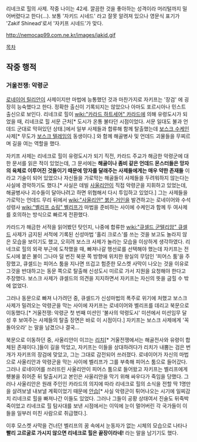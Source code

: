 리네크로 힐의 사제. 작중 나이는 42세. 깔끔한 것을 좋아하는 성격이라 머리털까지 밀어버렸다고 한다(...). 보통 '자키드 시네드' 라고 잘못 알려져 있으나 영문식 표기가 'Zakif Shinead'로서 '자키프 시네드'가 맞다.

http://nemocap99.com.ne.kr/images/jakid.gif


[[목차]]

== 작중 행적 ==
=== 거울전쟁: 악령군 === 

[[로네이어 릴리안]]이 사제이지만 마법에 능통했던 것과 마찬가지로 자키프는 '장검' 에 굉장히 능숙했다고 한다. 정확한 출신이 기록되지는 않았으나 아마도 포르시아나 민스트 출신으로 보인다. 리네크로 힐이 [[wiki:"카라드 하트세어" 카라드]]에 의해 유령도시가 되었을 때, 리네크로 힐 서문 근처[* 도시가 온통 불타던 시점이었다. 서문 일대도 불과 언데드 군대로 막혀있던 상태.]에서 일부 사제들과 합류해 함께 탈출했는데 [[보스크 수케인]] 사제[* 무도가 [[보스크 텔레임]]의 동생이다.] 와 함께 해골병사 및 언데드 괴물들을 무찌르며 길을 여는 역할을 했다. 

자키프 사제는 리네크로 힐이 유령도시가 되기 직전, 카라드 주교가 해금한 악령군에 대한 문서를 읽은 적이 있었는데, 그 문서에는 '''해골이나 좀비 같은 언데드 몬스터들은 망자의 육체로 이루어진 것들이기 때문에 망자를 달래주는 사제들에게는 매우 약한 존재들''' 이라고 기술이 되어 있었으나 자신들을 가로막는 해골들이 사제들을 두려워하지 않는다는 사실에 경악하기도 했다.[* 사실은 데빌 [[사울리안]]이 직접 악령군을 지휘하고 있었는데, 해골병사나 괴수들이 달아나려고 하면 위협해서 다시 투입하고 있었다.] 그는 사제들을 가로막는 언데드 무리 뒤에서 [[wiki:"사울리안" 붉은 거인]]을 발견하고는 로네이어와 수석성령사 [[wiki:"벨리프 쇼링" 벨리프]]가 마법을 준비하는 사이에 수케인과 함께 두 여사제를 호의하는 방식으로 빠르게 전환했다.

카라드가 해금한 서적을 읽어봤던 탓인지, 나중에 합류한 [[wiki:"큐셀드 군텔리암" 큐셀드]] 사제가 금지된 서적에 기록된 신성마법 '홀리 크로스'를 쓰는 것을 보고도 놀라지 않은 모습을 보이기도 했고, 오히려 보스크 사제가 놀라는 모습을 이상하게 생각하였다. 리네크로 힐의 외곽 부근에 도착했을 때, 빠져나갈 행선로를 선택해야 했는데 자키프는 전 도시에 붙은 불이 그나마 덜 번진 북문 쪽 방향에 위치한 왕실의 무덤인 '피어스 툼'을 주장했고, 큐셀드는 피어스 툼을 지나면 뜨겁고 험준한 모스켓 사막이 나오는 것을 이유로 그것을 반대하고는 동문 쪽으로 탈출해 신성도시 미르로 가서 지원을 요청해야 한다고 주장했다. 보스크 사제가 큐셀드의 의견을 지지하면서 자키프는 자신의 뜻을 굽힐 수 밖에 없었다.

그러나 동문으로 빠져 나가려던 중, 큐셀드가 신성마법의 폭주로 위기에 처했고 보스크 사제가 밀려오는 악령군을 막는 사이에 자키프는 로네이어와 벨리프를 데리고 북문으로 이동했다.[* 거울전쟁: 악령군 첫 번째 미션인 '불사의 악령도시' 미션에서 미션임무 달성 후 보여주는 사제들의 탈출 장면은 바로 이 시점이다.] 자키프는 보스크 사제에게 '꼭 돌아오라' 는 말을 남겼으나 결국...

북문으로 이동하던 중, 사울리안이 이끄는 [[리치]][* 거울전쟁에서는 해골전사와 유령이 합체된 존재이다.]들이 길을 막았고, 자키프는 이들을 상대하려다가 리치가 내뿜는 검은 번개가 자키프의 장검에 맞았고, 그는 그대로 감전되어 쓰러졌다. 로네이어가 자신의 마법으로 사울리안과 악령군을 막는 사이에 벨리프가 그를 부축해 피어스 툼으로 들어갔다. 그러나 로네이어를 쓰러뜨린 사울리안이 피어스 툼으로 들어왔고 자키프는 벨리프에게 횃불을 쥐어준 뒤 탈출시키고 본인은 사울리안을 막기 위해 싸우다가 죽임을 당했다. 그러나 사울리안은 원래 주인인 카라드의 의지에 따라 리네크로 힐의 소식을 전할 딱 1명만을 살려보낼 내보낼 계획이었기 때문에 [[안습]][* 사실 악령군이 튀어나오는 시기에 일찌감치 리네크로 힐을 빠져나간 이들도 있었다. 그러나 그들이 공황 상태여서 진술도 뒤죽박죽이었고 리네크로 힐 탐사대를 보낸 시점에서는 이익에 눈이 멀어버린 각 국가들이 이들을 일부러 미친 사람으로 취급했다.]. 

이후 모스켓 사막을 건너던 벨리프의 꿈 속에서 눈동자가 없는 시체의 모습으로 나타나 '''빨리 고르굴로 가시지 않으면 리네크로 힐은 끝장이라네!''' 라는 말을 남기기도 했다. 

 

     
